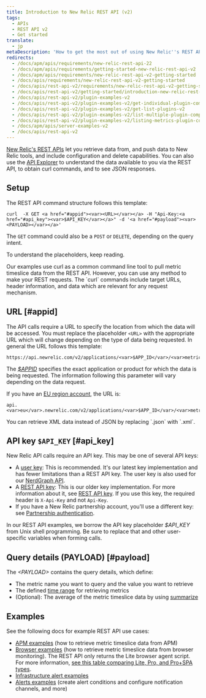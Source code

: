 ```yaml
---
title: Introduction to New Relic REST API (v2)
tags:
  - APIs
  - REST API v2
  - Get started
translate:
  - jp
metaDescription: 'How to get the most out of using New Relic''s REST API (v2) , including a demo, setup and format requirements, and links to detailed examples.'
redirects:
  - /docs/apm/apis/requirements/new-relic-rest-api-22
  - /docs/apm/apis/requirements/getting-started-new-relic-rest-api-v2
  - /docs/apm/apis/requirements/new-relic-rest-api-v2-getting-started
  - /docs/apis/requirements/new-relic-rest-api-v2-getting-started
  - /docs/apis/rest-api-v2/requirements/new-relic-rest-api-v2-getting-started
  - /docs/apis/rest-api-v2/getting-started/introduction-new-relic-rest-api-v2
  - /docs/apis/rest-api-v2/plugin-examples-v2
  - /docs/apis/rest-api-v2/plugin-examples-v2/get-individual-plugin-components-v2
  - /docs/apis/rest-api-v2/plugin-examples-v2/get-list-plugins-v2
  - /docs/apis/rest-api-v2/plugin-examples-v2/list-multiple-plugin-componemts-v2
  - /docs/apis/rest-api-v2/plugin-examples-v2/listing-metrics-plugin-components-v2
  - /docs/apm/apis/server-examples-v2
  - /docs/apis/rest-api-v2
---
```


[New Relic's REST APIs](/docs/apis/getting-started/introduction-new-relic-apis) let you retrieve data from, and push data to New Relic tools, and include configuration and delete capabilities. You can also use the [API Explorer](/docs/apis/rest-api-v2/api-explorer-v2/getting-started-new-relics-api-explorer) to understand the data available to you via the REST API, to obtain curl commands, and to see JSON responses.

## Setup

The REST API command structure follows this template:

```
curl  -X GET <a href="#appid"><var><URL></var></a> -H "Api-Key:<a href="#api_key"><var>$API_KEY</var></a>" -d '<a href="#payload"><var><PAYLOAD></var></a>'
```

The `GET` command could also be a `POST` or `DELETE`, depending on the query intent.

To understand the placeholders, keep reading.

<Callout variant="tip">
  Our examples use curl as a common command line tool to pull metric timeslice data from the REST API. However, you can use any method to make your REST requests. The `curl` commands include target URLs, header information, and data which are relevant for any request mechanism.
</Callout>

## URL [#appid]

The API calls require a URL to specify the location from which the data will be accessed. You must replace the placeholder `<URL>` with the appropriate URL which will change depending on the type of data being requested. In general the URL follows this template:

```
https://api.newrelic.com/v2/applications/<var>$APP_ID</var>/<var>metrics/data.json</var>
```

The <var>[$APPID](/docs/apis/rest-api-v2/requirements/finding-product-id)</var> specifies the exact application or product for which the data is being requested. The information following this parameter will vary depending on the data request.

If you have an [EU region account](/docs/using-new-relic/welcome-new-relic/getting-started/introduction-eu-region-data-center), the URL is:

```
api.<var>eu</var>.newrelic.com/v2/applications/<var>$APP_ID</var>/<var>metrics/data.json</var>
```

<Callout variant="tip">
  You can retrieve XML data instead of JSON by replacing `.json` with `.xml`.
</Callout>

## API key `$API_KEY` [#api_key]

New Relic API calls require an API key. This may be one of several API keys:

* A [user key](/docs/apis/get-started/intro-apis/types-new-relic-api-keys#user-api-key): This is recommended. It's our latest key implementation and has fewer limitations than a REST API key. The user key is also used for our [NerdGraph API](/docs/apis/nerdgraph/get-started/introduction-new-relic-nerdgraph).
* A [REST API key](/docs/apis/get-started/intro-apis/types-new-relic-api-keys#rest-api-key): This is our older key implementation. For more information about it, see [REST API key](/docs/apis/get-started/intro-apis/types-new-relic-api-keys#rest-api-key). If you use this key, the required header is `X-Api-Key` and not `Api-Key`.
* If you have a New Relic partnership account, you'll use a different key: see [Partnership authentication](/docs/apis/rest-api-v2/get-started/admin-users-api-key-partnerships).

In our REST API examples, we borrow the API key placeholder <var>$API_KEY</var> from Unix shell programming. Be sure to replace that and other user-specific variables when forming calls.

## Query details (PAYLOAD) [#payload]

The <var>&lt;PAYLOAD></var> contains the query details, which define:

* The metric name you want to query and the value you want to retrieve
* The defined [time range](/docs/apis/rest-api-v2/requirements/specifying-time-range-v2) for retrieving metrics
* (Optional): The average of the metric timeslice data by using [summarize](/docs/apis/rest-api-v2/requirements/calculating-average-metric-values-summarize)

## Examples

See the following docs for example REST API use cases:

* [APM examples](/docs/apis/rest-api-v2/application-examples-v2) (how to retrieve metric timeslice data from APM)
* [Browser examples](/docs/apis/rest-api-v2/browser-examples-v2) (how to retrieve metric timeslice data from browser monitoring). The REST API only returns the Lite browser agent script. For more information, [see this table comparing Lite, Pro, and Pro+SPA types](/docs/browser/browser-monitoring/installation/install-browser-monitoring-agent).
* [Infrastructure alert examples](/docs/infrastructure/new-relic-infrastructure/infrastructure-alert-conditions/rest-api-calls-new-relic-infrastructure-alerts)
* [Alerts examples](/docs/alerts/new-relic-alerts/rest-api-alerts) (create alert conditions and configure notification channels, and more)
